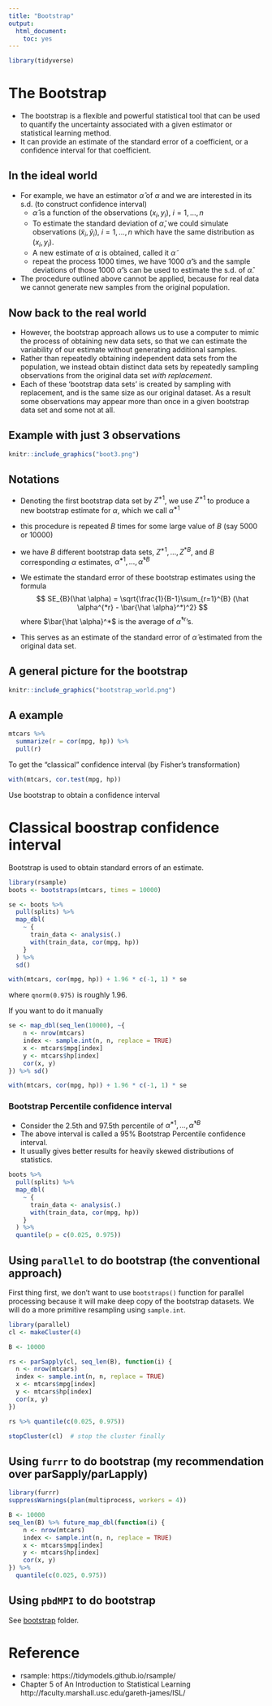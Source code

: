 ```yaml
---
title: "Bootstrap"
output: 
  html_document: 
    toc: yes
---
```


```r
library(tidyverse)
```

# The Bootstrap

- The bootstrap is a flexible and powerful statistical tool that can be used to quantify the uncertainty associated with a given estimator or statistical learning method.
- It can provide an estimate of the standard error of a coefficient, or a confidence interval for that coefficient.

## In the ideal world
 
- For example, we have an estimator $\hat \alpha$ of $\alpha$ and we are interested in its s.d. (to construct confidence interval)
  - $\hat \alpha$ is a function of the observations $(x_i,y_i)$, $i=1,\ldots,n$
  - To estimate the standard deviation of $\hat \alpha$, we could simulate
      observations $(\tilde x_i, \tilde y_i)$, $i=1,\ldots,n$ which have the same distribution as $(x_i,y_i)$.
  - A new estimate of $\alpha$ is obtained, called it $\tilde \alpha$
  - repeat the process 1000 times, we have 1000 $\tilde \alpha$'s and the sample deviations of
    those 1000 $\tilde \alpha$'s can be used to estimate the s.d. of $\hat \alpha$.
    
-  The procedure outlined above cannot be applied, because for real data we cannot generate new samples from the original population.
    
## Now back to the real world

- However, the bootstrap approach allows us to use a computer to mimic the process of obtaining new data sets, so that we can estimate the variability of our estimate without generating additional samples.
- Rather than repeatedly obtaining independent data sets from the population, we instead
        obtain distinct data sets by repeatedly sampling observations from the original data set *with replacement*.
- Each of these 'bootstrap data sets' is created by sampling with replacement, and is the same size as our original dataset. As a result some observations may appear more than once in a given bootstrap data set and some not at all.

## Example with just 3 observations

```r
knitr::include_graphics("boot3.png")
```

## Notations

- Denoting the first bootstrap data set by $Z^{*1}$, we use $Z^{*1}$ to
produce a new bootstrap estimate for $\alpha$, which we call $\hat \alpha^{*1}$
- this procedure is repeated $B$ times for some large value of $B$ (say 5000 or 10000)
- we have $B$ different bootstrap data sets, $Z^{*1},\ldots,Z^{*B}$, and $B$
       corresponding $\alpha$ estimates, $\hat \alpha^{*1},\ldots,\hat \alpha^{*B}$
- We estimate the standard error of these bootstrap estimates using the formula
$$
 SE_{B}(\hat \alpha) = \sqrt{\frac{1}{B-1}\sum_{r=1}^{B} (\hat \alpha^{*r} - \bar{\hat
 \alpha}^*)^2}
$$
where $\bar{\hat \alpha}^*$ is the average of $\hat \alpha^{*r}$'s.

- This serves as an estimate of the standard error of $\hat \alpha$ estimated from the original data set.

       
## A general picture for the bootstrap
```r
knitr::include_graphics("bootstrap_world.png")
```


## A example

```r
mtcars %>%
  summarize(r = cor(mpg, hp)) %>%
  pull(r)
```

To get the "classical" confidence interval (by Fisher's transformation)

```r
with(mtcars, cor.test(mpg, hp))
```

Use bootstrap to obtain a confidence interval

# Classical boostrap confidence interval

Bootstrap is used to obtain standard errors of an estimate.


```r
library(rsample)
boots <- bootstraps(mtcars, times = 10000)
```

```r
se <- boots %>%
  pull(splits) %>%
  map_dbl(
    ~ {
      train_data <- analysis(.)
      with(train_data, cor(mpg, hp))
    }
  ) %>%
  sd()

with(mtcars, cor(mpg, hp)) + 1.96 * c(-1, 1) * se
```

where `qnorm(0.975)` is roughly 1.96.


If you want to do it manually

```r
se <- map_dbl(seq_len(10000), ~{
    n <- nrow(mtcars)
    index <- sample.int(n, n, replace = TRUE)
    x <- mtcars$mpg[index]
    y <- mtcars$hp[index]
    cor(x, y)
}) %>% sd()

with(mtcars, cor(mpg, hp)) + 1.96 * c(-1, 1) * se
```


### Bootstrap Percentile confidence interval

- Consider the 2.5th and 97.5th percentile of $\hat \alpha^{*1},\ldots,\hat \alpha^{*B}$
- The above interval is called a 95% Bootstrap Percentile confidence interval.
- It usually gives better results for heavily skewed distributions of statistics.

```r
boots %>%
  pull(splits) %>%
  map_dbl(
    ~ {
      train_data <- analysis(.)
      with(train_data, cor(mpg, hp))
    }
  ) %>%
  quantile(p = c(0.025, 0.975))
```


## Using `parallel` to do bootstrap (the conventional approach)

First thing first, we don't want to use `bootstraps()` function for parallel processing because it will make deep copy of the bootstrap datasets. We will do a more primitive resampling using `sample.int`.

```r
library(parallel)
cl <- makeCluster(4)
```

```r
B <- 10000

rs <- parSapply(cl, seq_len(B), function(i) {
  n <- nrow(mtcars)
  index <- sample.int(n, n, replace = TRUE)
  x <- mtcars$mpg[index]
  y <- mtcars$hp[index]
  cor(x, y)
})

rs %>% quantile(c(0.025, 0.975))
```

```r
stopCluster(cl)  # stop the cluster finally
```


## Using `furrr` to do bootstrap (my recommendation over parSapply/parLapply)

```r
library(furrr)
suppressWarnings(plan(multiprocess, workers = 4))
```

```r
B <- 10000
seq_len(B) %>% future_map_dbl(function(i) {
    n <- nrow(mtcars)
    index <- sample.int(n, n, replace = TRUE)
    x <- mtcars$mpg[index]
    y <- mtcars$hp[index]
    cor(x, y)
}) %>%
  quantile(c(0.025, 0.975))
```


## Using `pbdMPI` to do bootstrap

See [bootstrap](bootstrap) folder.


# Reference

- rsample: https://tidymodels.github.io/rsample/
- Chapter 5 of An Introduction to Statistical Learning http://faculty.marshall.usc.edu/gareth-james/ISL/
